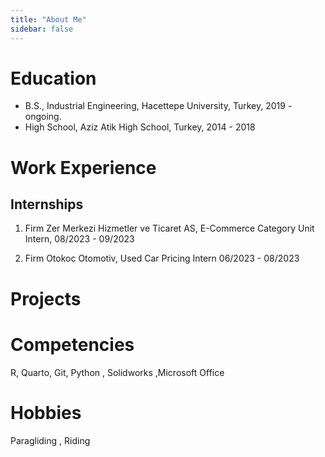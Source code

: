 ```yaml
---
title: "About Me"
sidebar: false 
---
```


# Education

-   B.S., Industrial Engineering, Hacettepe University, Turkey, 2019 - ongoing.
-   High School, Aziz Atik High School, Turkey, 2014 - 2018

# Work Experience

## Internships

1.  Firm Zer Merkezi Hizmetler ve Ticaret AS, E-Commerce Category Unit Intern, 08/2023 - 09/2023

2.  Firm Otokoc Otomotiv, Used Car Pricing Intern 06/2023 - 08/2023

# Projects

# Competencies

R, Quarto, Git, Python , Solidworks ,Microsoft Office

# Hobbies

Paragliding , Riding
